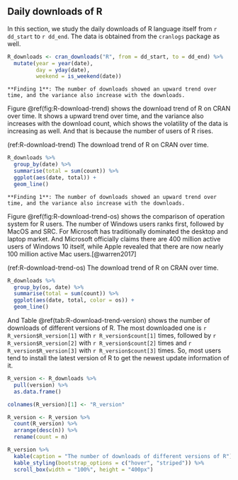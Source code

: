 ## Daily downloads of R

In this section, we study the daily downloads of R language itself from `r dd_start` to `r dd_end`. The data is obtained from the `cranlogs` package as well.

```r
R_downloads <- cran_downloads("R", from = dd_start, to = dd_end) %>% 
  mutate(year = year(date),
         day = yday(date),
         weekend = is_weekend(date)) 
```

```block
**Finding 1**: The number of downloads showed an upward trend over time, and the variance also increase with the downloads.
```

Figure \@ref(fig:R-download-trend) shows the download trend of R on CRAN over time. It shows a upward trend over time, and the variance also increases with the download count, which shows the volatility of the data is increasing as well. And that is because the number of users of R rises.

(ref:R-download-trend) The download trend of R on CRAN over time. 

```r
R_downloads %>% 
  group_by(date) %>% 
  summarise(total = sum(count)) %>% 
  ggplot(aes(date, total)) +
  geom_line()
```

```block
**Finding 1**: The number of downloads showed an upward trend over time, and the variance also increase with the downloads.
```

Figure \@ref(fig:R-download-trend-os) shows the comparison of operation system for R users. The number of Windows users ranks first, followed by MacOS and SRC. For Microsoft has traditionally dominated the desktop and laptop market. And Microsoft officially claims there are 400 million active users of Windows 10 itself, while Apple revealed that there are now nearly 100 million active Mac users.[@warren2017]

(ref:R-download-trend-os) The download trend of R on CRAN over time. 

```r
R_downloads %>% 
  group_by(os, date) %>% 
  summarise(total = sum(count)) %>% 
  ggplot(aes(date, total, color = os)) +
  geom_line()
```

And Table \@ref(tab:R-download-trend-version) shows the number of downloads of different versions of R. The most downloaded one is `r R_version$R_version[1]` with `r R_version$count[1]` times, followed by `r R_version$R_version[2]` with `r R_version$count[2]` times and `r R_version$R_version[3]` with `r R_version$count[3]` times. So, most users tend to install the latest version of R to get the newest update information of it.

```r
R_version <- R_downloads %>% 
  pull(version) %>%
  as.data.frame()

colnames(R_version)[1] <- "R_version"

R_version <- R_version %>%
  count(R_version) %>%
  arrange(desc(n)) %>%
  rename(count = n) 

R_version %>%
  kable(caption = "The number of downloads of different versions of R") %>%
  kable_styling(bootstrap_options = c("hover", "striped")) %>%
  scroll_box(width = "100%", height = "400px")

```
